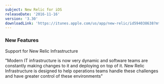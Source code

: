 ```yaml
---
subject: New Relic for iOS
releaseDate: '2016-11-16'
version: '3.30'
downloadLink: 'https://itunes.apple.com/us/app/new-relic/id594038638?mt=8'
---
```


### New Features

Support for New Relic Infrastructure

"Modern IT infrastructure is now very dynamic and software teams are constantly making changes to it and deploying on top of it. New Relic Infrastructure is designed to help operations teams handle these challenges and have greater control of these environments"
